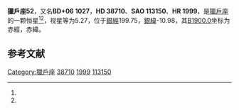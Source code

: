 {{Starbox begin
| name = 獵戶座52
}}
{{Starbox observe
| epoch = [[J2000.0|J2000.0]]
| constell = [[獵戶座|獵戶座]]<ref name=SIMBAD>{{cite web
 | url=http://simbad.u-strasbg.fr/simbad/sim-id?Ident=HR+1999
 | title=Pulsating variable Star
 | publisher=Centre de Données astronomiques de Strasbourg
 | work=SIMBAD
 | accessdate=2012-07-13
 | archive-date=2016-03-18
 | archive-url=https://web.archive.org/web/20160318094447/http://simbad.u-strasbg.fr/simbad/sim-id?Ident=HR+1999
 | dead-url=no
 }}</ref><ref name=DATA>{{cite web
 | url=http://vizier.u-strasbg.fr/viz-bin/VizieR-5?-out.add=.&-source=5050&-corr=PK=HR&-out.max=9999&HR=1999
 | title=VizieR Detailed Page
 | accessdate=2012-07-13
 | archive-date=2016-03-04
 | archive-url=https://web.archive.org/web/20160304224304/http://vizier.u-strasbg.fr/viz-bin/VizieR-5?-out.add=.&-source=5050&-corr=PK=HR&-out.max=9999&HR=1999
 | dead-url=no
 }}</ref>
| 星官 = 
| ra = {{RA|5|48|0.2}}<ref name=SIMBAD /><ref name=DATA />
| dec = {{DEC|+6|27|15}}<ref name=SIMBAD /><ref name=DATA />
| appmag_v = 5.27<ref name=SIMBAD /><ref name=DATA />
}}
{{Starbox character
| class = A5V<ref name=SIMBAD /><ref name=DATA />
| b-v = 0.23<ref name=SIMBAD /><ref name=DATA />
| u-b = 0.17<ref name=SIMBAD /><ref name=DATA />
| r-i = <ref name=SIMBAD /><ref name=DATA />
| variable = 
}}
{{Starbox astrometry
| radial_v = 0.17
| prop_mo_ra = 43
| parallax = 0.023
| p_error = 
}}
{{Starbox catalog
| names =BD+06 1027，[[SAO星表|SAO]] 113150，[[HD星表|HD]] 38710，[[HR星表|HR]] 1999}}
{{Starbox reference |Simbad=HR+1999}}
{{Starbox end}}

'''獵戶座52'''，又名'''BD+06 1027'''，'''HD 38710'''、'''SAO 113150'''、'''HR 1999'''，是[[獵戶座|獵戶座]]的一颗恒星<ref name=SIMBAD /><ref name=DATA />，视星等为5.27，位于[[銀道座標系|銀經]]199.75，[[銀道座標系|銀緯]]-10.98，其[[B1900.0|B1900.0]]坐标为赤經{{RA|5|42|37.8}}，赤緯{{DEC|+6|-10.98|8}}。

== 参考文献 ==
{{reflist}}

{{star-stub}}

{{獵戶座恒星}}
{{星官|参宿|7|39}}
[[Category:獵戶座|Category:獵戶座]]
[[Category:HD和HDE天體|38710]]
[[Category:HR天體|1999]]
[[Category:SAO天體|113150]]